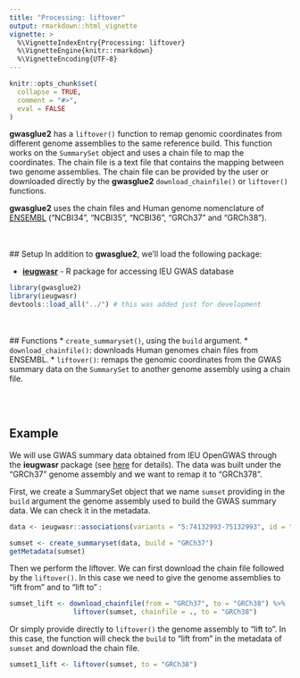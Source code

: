 ```yaml
---
title: "Processing: liftover"
output: rmarkdown::html_vignette
vignette: >
  %\VignetteIndexEntry{Processing: liftover}
  %\VignetteEngine{knitr::rmarkdown}
  %\VignetteEncoding{UTF-8}
---
```


```r
knitr::opts_chunk$set(
  collapse = TRUE,
  comment = "#>",
  eval = FALSE
)
```

**gwasglue2** has a `liftover()` function to remap genomic coordinates from different genome assemblies to the same reference build. This function works on the `SummarySet` object and uses a chain file to map the coordinates. The chain file is a text file that contains the mapping between two genome assemblies. The chain file can be provided by the user or downloaded directly by the  **gwasglue2** `download_chainfile()` or `liftover()` functions.

**gwasglue2** uses the chain files and Human genome nomenclature of [ENSEMBL](https://www.ensembl.org/Homo_sapiens/) ("NCBI34", "NCBI35", "NCBI36", "GRCh37" and "GRCh38").

<br>
<br>
## Setup
In addition to **gwasglue2**, we’ll load the following package:

- [**ieugwasr**](https://mrcieu.github.io/ieugwasr/) - R package for accessing IEU GWAS database

```r
library(gwasglue2)
library(ieugwasr)
devtools::load_all("../") # this was added just for development
```
<br>
<br>
## Functions
* `create_summaryset()`, using the `build` argument.
* `download_chainfile()`: downloads Human genomes chain files from ENSEMBL.
* `liftover()`: remaps the genomic coordinates from the GWAS summary data on the `SummarySet` to another genome assembly using a chain file.

<br>
<br>

## Example

We will use GWAS summary data obtained from IEU OpenGWAS through the **ieugwasr** package (see [here](input-opengwas.html) for details). The data was built under the "GRCh37" genome assembly and we want to remap it to "GRCh378". 

First, we create a SummarySet object that we name `sumset` providing in the `build` argument the genome assembly used to build the GWAS summary data. We can check it in the metadata.


 ```r
 data <- ieugwasr::associations(variants = "5:74132993-75132993", id = "ukb-d-I9_IHD")
 
 sumset <- create_summaryset(data, build = "GRCh37")
 getMetadata(sumset)

 ```
 Then we perform the liftover. We can first download the chain file followed by the `liftover()`. In this case we need to give the genome assemblies to "lift from" and to "lift to" : 

```r
sumset_lift <- download_chainfile(from = "GRCh37", to = "GRCh38") %>%
                liftover(sumset, chainfile = ., to = "GRCh38")
```
Or simply provide directly to `liftover()` the genome assembly to "lift to". In this case, the function will check the `build` to "lift from" in the metadata of `sumset` and download the chain file.


```r
sumset1_lift <- liftover(sumset, to = "GRCh38")
```

